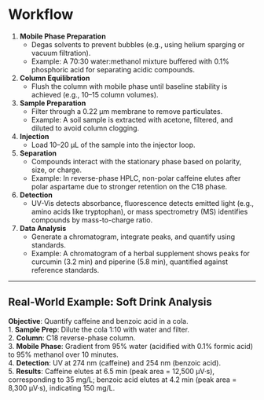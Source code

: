 # Workflow
 
1. **Mobile Phase Preparation**  
   - Degas solvents to prevent bubbles (e.g., using helium sparging or vacuum filtration).  
   - Example: A 70:30 water:methanol mixture buffered with 0.1% phosphoric acid for separating acidic compounds.  

2. **Column Equilibration**  
   - Flush the column with mobile phase until baseline stability is achieved (e.g., 10–15 column volumes).  

3. **Sample Preparation**  
   - Filter through a 0.22 µm membrane to remove particulates.  
   - Example: A soil sample is extracted with acetone, filtered, and diluted to avoid column clogging.  

4. **Injection**  
   - Load 10–20 µL of the sample into the injector loop.  

5. **Separation**  
   - Compounds interact with the stationary phase based on polarity, size, or charge.  
   - Example: In reverse-phase HPLC, non-polar caffeine elutes after polar aspartame due to stronger retention on the C18 phase.  

6. **Detection**  
   - UV-Vis detects absorbance, fluorescence detects emitted light (e.g., amino acids like tryptophan), or mass spectrometry (MS) identifies compounds by mass-to-charge ratio.  

7. **Data Analysis**  
   - Generate a chromatogram, integrate peaks, and quantify using standards.  
   - Example: A chromatogram of a herbal supplement shows peaks for curcumin (3.2 min) and piperine (5.8 min), quantified against reference standards.  

---

## **Real-World Example: Soft Drink Analysis**  
**Objective**: Quantify caffeine and benzoic acid in a cola.  
1. **Sample Prep**: Dilute the cola 1:10 with water and filter.  
2. **Column**: C18 reverse-phase column.  
3. **Mobile Phase**: Gradient from 95% water (acidified with 0.1% formic acid) to 95% methanol over 10 minutes.  
4. **Detection**: UV at 274 nm (caffeine) and 254 nm (benzoic acid).  
5. **Results**: Caffeine elutes at 6.5 min (peak area = 12,500 µV·s), corresponding to 35 mg/L; benzoic acid elutes at 4.2 min (peak area = 8,300 µV·s), indicating 150 mg/L.  
